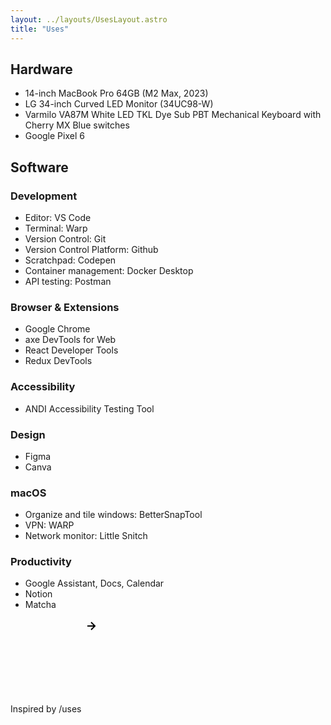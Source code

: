 ```yaml
---
layout: ../layouts/UsesLayout.astro
title: "Uses"
---
```


## Hardware
- 14-inch MacBook Pro 64GB (M2 Max, 2023)
- LG 34-inch Curved LED Monitor (34UC98-W)
- Varmilo VA87M White LED TKL Dye Sub PBT Mechanical Keyboard with Cherry MX Blue switches
- Google Pixel 6

## Software

### Development
- Editor: <LinkButton href="https://code.visualstudio.com">VS Code</LinkButton>
- Terminal: <LinkButton href="https://www.warp.dev">Warp</LinkButton>
- Version Control: <LinkButton href="https://git-scm.com">Git</LinkButton>
- Version Control Platform: <LinkButton href="https://github.com/rachelslurs">Github</LinkButton>
- Scratchpad: <LinkButton href="https://codepen.io/rachelslurs">Codepen</LinkButton>
- Container management: <LinkButton href="https://www.docker.com/products/docker-desktop">Docker Desktop</LinkButton>
- API testing: <LinkButton href="https://www.postman.com">Postman</LinkButton>

### Browser & Extensions
- <LinkButton href="https://www.google.com/chrome/">Google Chrome</LinkButton>
- <LinkButton href="https://www.deque.com/axe/devtools/web-accessibility/">axe DevTools for Web</LinkButton>
- <LinkButton href="https://react.dev/learn/react-developer-tools">React Developer Tools</LinkButton>
- <LinkButton href="https://github.com/reduxjs/redux-devtools">Redux DevTools</LinkButton>

### Accessibility
- <LinkButton href="https://www.ssa.gov/accessibility/andi/help/install.html">ANDI Accessibility Testing Tool</LinkButton>

### Design
- <LinkButton href="https://www.figma.com">Figma</LinkButton>
- <LinkButton href="https://www.canva.com">Canva</LinkButton>

### macOS
- Organize and tile windows: <LinkButton href="https://apps.apple.com/us/app/bettersnaptool/id417375580">BetterSnapTool</LinkButton>
- VPN: <LinkButton href="https://one.one.one.one">WARP</LinkButton>
- Network monitor: <LinkButton href="https://www.obdev.at/products/littlesnitch/index.html">Little Snitch</LinkButton>

### Productivity
- Google Assistant, Docs, Calendar
- Notion
- Matcha

Inspired by <LinkButton href="https://uses.tech">/uses <svg xmlns="http://www.w3.org/2000/svg"><path d="m11.293 17.293 1.414 1.414L19.414 12l-6.707-6.707-1.414 1.414L15.586 11H6v2h9.586z"></path></svg></LinkButton>
